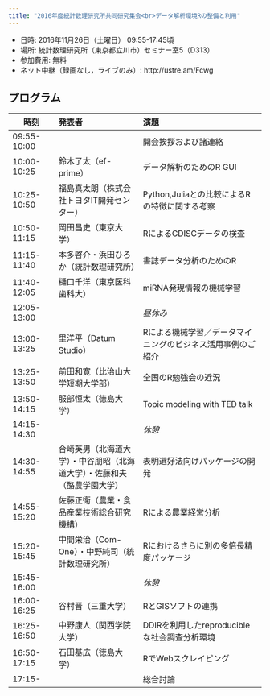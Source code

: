 ```yaml
---
title: "2016年度統計数理研究所共同研究集会<br>データ解析環境Rの整備と利用"
---
```


- 日時: 2016年11月26日（土曜日） 09:55-17:45頃
- 場所: 統計数理研究所（東京都立川市）セミナー室5（D313）
- 参加費用: 無料
- ネット中継（録画なし，ライブのみ）: http://ustre.am/Fcwg

## プログラム

| 時刻  | 発表者 | 演題 |
|------|:----------|:---------------|
| 09:55-10:00 | | 開会挨拶および諸連絡 |
| 10:00-10:25 | 鈴木了太（ef-prime） | データ解析のためのR GUI |
| 10:25-10:50 | 福島真太朗（株式会社トヨタIT開発センター） | Python,Juliaとの比較によるRの特徴に関する考察 |
| 10:50-11:15 | 岡田昌史（東京大学） | RによるCDISCデータの検査 |
| 11:15-11:40 | 本多啓介・浜田ひろか（統計数理研究所） | 書誌データ分析のためのR |
| 11:40-12:05 | 樋口千洋（東京医科歯科大） | miRNA発現情報の機械学習 |
| 12:05-13:00 | | *昼休み* | 
| 13:00-13:25 | 里洋平（Datum Studio） | Rによる機械学習／データマイニングのビジネス活用事例のご紹介 |
| 13:25-13:50 | 前田和寛（比治山大学短期大学部） | 全国のR勉強会の近況 | 
| 13:50-14:15 | 服部恒太（徳島大学） | Topic modeling with TED talk |
| 14:15-14:30 | | *休憩* |
| 14:30-14:55 | 合崎英男（北海道大学）・中谷朋昭（北海道大学）・佐藤和夫（酪農学園大学） | 表明選好法向けパッケージの開発 |
| 14:55-15:20 | 佐藤正衛（農業・食品産業技術総合研究機構） | Rによる農業経営分析 |
| 15:20-15:45 | 中間栄治（Com-One）・中野純司（統計数理研究所） | Rにおけるさらに別の多倍長精度パッケージ | 
| 15:45-16:00 | | *休憩* |
| 16:00-16:25 | 谷村晋（三重大学） | RとGISソフトの連携 |
| 16:25-16:50 | 中野康人（関西学院大学） | DDIRを利用したreproducibleな社会調査分析環境 |
| 16:50-17:15 | 石田基広（徳島大学） | RでWebスクレイピング |
| 17:15- | | 総合討論 |
